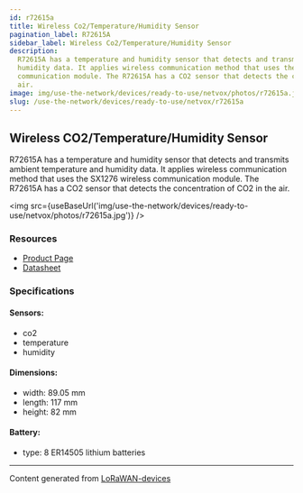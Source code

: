 ```yaml
---
id: r72615a
title: Wireless Co2/Temperature/Humidity Sensor
pagination_label: R72615A
sidebar_label: Wireless Co2/Temperature/Humidity Sensor
description:
  R72615A has a temperature and humidity sensor that detects and transmits ambient temperature and
  humidity data. It applies wireless communication method that uses the SX1276 wireless
  communication module. The R72615A has a CO2 sensor that detects the concentration of CO2 in the
  air.
image: img/use-the-network/devices/ready-to-use/netvox/photos/r72615a.jpg
slug: /use-the-network/devices/ready-to-use/netvox/r72615a
---
```



## Wireless CO2/Temperature/Humidity Sensor

R72615A has a temperature and humidity sensor that detects and transmits ambient temperature and
humidity data. It applies wireless communication method that uses the SX1276 wireless communication
module. The R72615A has a CO2 sensor that detects the concentration of CO2 in the air.

<img src={useBaseUrl('img/use-the-network/devices/ready-to-use/netvox/photos/r72615a.jpg')} />

### Resources

- [Product Page](http://www.netvox.com.tw/product.asp?pro=R72615A)
- [Datasheet](http://www.netvox.com.tw/um/R72615A/R72615Adatasheet.pdf)

### Specifications

#### Sensors:

- co2
- temperature
- humidity

#### Dimensions:

- width: 89.05 mm
- length: 117 mm
- height: 82 mm

#### Battery:

- type: 8 ER14505 lithium batteries

---

Content generated from [LoRaWAN-devices](https://github.com/TheThingsNetwork/lorawan-devices)

